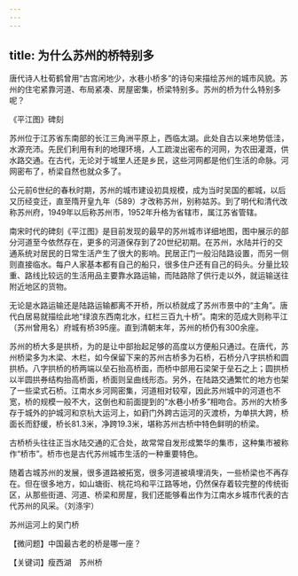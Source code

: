 ```yaml
---
---
---
```

title: 为什么苏州的桥特别多
---




唐代诗人杜荀鹤曾用“古宫闲地少，水巷小桥多”的诗句来描绘苏州的城市风貌。苏州的住宅紧靠河道、布局紧凑、房屋密集，桥梁特别多。苏州的桥为什么特别多呢？

《平江图》碑刻



苏州位于江苏省东南部的长江三角洲平原上，西临太湖。此处自古以来地势低洼，水源充沛。先民们利用有利的地理环境，人工疏浚出密布的河网，为农田灌溉，供水路交通。在古代，无论对于城里人还是乡民，这些河网都是他们生活的命脉。河网密布了，桥梁自然也就众多了。

公元前6世纪的春秋时期，苏州的城市建设初具规模，成为当时吴国的都城，以后又历经变迁，直至隋开皇九年（589）才改称苏州，别称姑苏。到了明代和清代改称苏州府，1949年以后称苏州市，1952年升格为省辖市，属江苏省管辖。

南宋时代的碑刻《平江图》是目前发现的最早的苏州城市详细地图，图中展示的部分河道至今依然存在，更多的河道保存到了20世纪初期。在苏州，水陆并行的交通系统对居民的日常生活产生了很大的影响。民居正门一般沿陆路设置，而另一侧则直接临水。每户人家基本都有自己的船只，很多住户还有自己的码头。分量比较重、路线比较远的生活用品主要靠水路运输，而陆路除了供行走以外，就运输送往附近地区的货物。

无论是水路运输还是陆路运输都离不开桥，所以桥就成了苏州市景中的“主角”。唐代白居易就描绘此地“绿浪东西南北水，红栏三百九十桥”。南宋的范成大则称平江（苏州曾用名）府城有桥395座。直到清朝末年，苏州的桥仍有300余座。

苏州的桥大多是拱桥，为的是让中部抬起足够的高度以方便船只通过。在唐代，苏州桥梁多为木梁、木栏，如今保留下来的苏州古桥多为石桥，石桥分八字拱桥和圆拱桥。八字拱桥的桥两端以垒石抬高桥面，而桥中部用石梁架于垒石之上；圆拱桥以半圆拱券结构抬高桥面，桥面则呈曲线形态。另外，在陆路交通繁忙的地方也架了一些梁式石桥。江南水乡河网密集，河道相对较窄，因此苏州城中的河道也不宽，桥的规模一般不大，这倒也和前面提到的“水巷小桥多”相吻合。苏州的大桥多存于城外的护城河和京杭大运河上，如葑门外跨古运河的灭渡桥，为单拱大跨，桥面长而舒缓，桥长81.3米，净跨19.3米，堪称苏州古桥中特色鲜明的桥梁。

古桥桥头往往正当水陆交通的汇合处，故常常自发形成繁华的集市，这种集市被称作“桥市”。桥市也是古代苏州城市生活的一种重要特色。

随着古城苏州的发展，很多道路被拓宽，很多河道被填埋消失，一些桥梁也不再存在。但在很多地方，如山塘街、桃花坞和平江路等地，仍然保存着较完整的传统街区，从那些街道、河道、桥梁和房屋，我们还能够看出作为江南水乡城市代表的古代苏州的风采。（刘涤宇）

苏州运河上的吴门桥





【微问题】中国最古老的桥是哪一座？

【关键词】瘦西湖　苏州桥